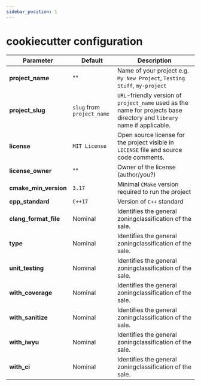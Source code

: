 ```yaml
---
sidebar_position: 1
---
```


# cookiecutter configuration

| Parameter               | Default                    | Description                                                                                                             |
|-------------------------|----------------------------|-------------------------------------------------------------------------------------------------------------------------|
| **project_name**        | ""                         | Name of your project e.g. `My New Project`, `Testing Stuff`, `my-project`                                               |
| **project_slug**        | `slug` from `project_name` | `URL`-friendly version of `project_name` used as the name for projects base directory and `library` name if applicable. |
| **license** | `MIT License`              | Open source license for the project visible in `LICENSE` file and source code comments.                                 |
| **license_owner**       | ""                         | Owner of the license (author/you?)                                                                                      |
| **cmake_min_version**   | `3.17`                     | Minimal `CMake` version required to run the project                                                                     |
| **cpp_standard**        | `C++17`                    | Version of `C++` standard                                                                                               |
| **clang_format_file**   | Nominal                    | Identifies the general zoningclassification of the sale.                                                                |
| **type**                | Nominal                    | Identifies the general zoningclassification of the sale.                                                                |
| **unit_testing**        | Nominal                    | Identifies the general zoningclassification of the sale.                                                                |
| **with_coverage**       | Nominal                    | Identifies the general zoningclassification of the sale.                                                                |
| **with_sanitize**       | Nominal                    | Identifies the general zoningclassification of the sale.                                                                |
| **with_iwyu**           | Nominal                    | Identifies the general zoningclassification of the sale.                                                                |
| **with_ci**             | Nominal                    | Identifies the general zoningclassification of the sale.                                                                |









